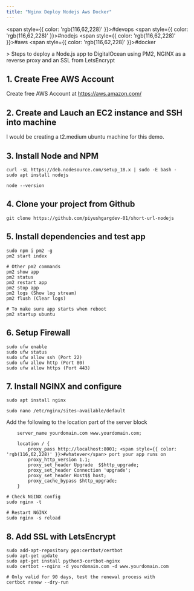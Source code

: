 ```yaml
---
title: "Nginx Deploy Nodejs Aws Docker"
---
```



<span style={{ color: 'rgb(116,62,228)' }}>#devops</span> <span style={{ color: 'rgb(116,62,228)' }}>#nodejs</span> <span style={{ color: 'rgb(116,62,228)' }}>#aws</span> <span style={{ color: 'rgb(116,62,228)' }}>#docker</span>

&gt; Steps to deploy a Node.js app to DigitalOcean using PM2, NGINX as a reverse proxy and an SSL from LetsEncrypt

## 1. Create Free AWS Account
Create free AWS Account at https://aws.amazon.com/

## 2. Create and Lauch an EC2 instance and SSH into machine
I would be creating a t2.medium ubuntu machine for this demo.

## 3. Install Node and NPM
```
curl -sL https://deb.nodesource.com/setup_18.x | sudo -E bash -
sudo apt install nodejs

node --version
```

## 4. Clone your project from Github
```
git clone https://github.com/piyushgargdev-01/short-url-nodejs
```

## 5. Install dependencies and test app
```
sudo npm i pm2 -g
pm2 start index

# Other pm2 commands
pm2 show app
pm2 status
pm2 restart app
pm2 stop app
pm2 logs (Show log stream)
pm2 flush (Clear logs)

# To make sure app starts when reboot
pm2 startup ubuntu
```

## 6. Setup Firewall
```
sudo ufw enable
sudo ufw status
sudo ufw allow ssh (Port 22)
sudo ufw allow http (Port 80)
sudo ufw allow https (Port 443)
```

## 7. Install NGINX and configure
```
sudo apt install nginx

sudo nano /etc/nginx/sites-available/default
```

Add the following to the location part of the server block
```
    server_name yourdomain.com www.yourdomain.com;

    location / {
        proxy_pass http://localhost:8001; <span style={{ color: 'rgb(116,62,228)' }}>#whatever</span> port your app runs on
        proxy_http_version 1.1;
        proxy_set_header Upgrade  $$http_upgrade;
        proxy_set_header Connection 'upgrade';
        proxy_set_header Host$$ host;
        proxy_cache_bypass $http_upgrade;
    }
```
```
# Check NGINX config
sudo nginx -t

# Restart NGINX
sudo nginx -s reload
```

## 8. Add SSL with LetsEncrypt
```
sudo add-apt-repository ppa:certbot/certbot
sudo apt-get update
sudo apt-get install python3-certbot-nginx
sudo certbot --nginx -d yourdomain.com -d www.yourdomain.com

# Only valid for 90 days, test the renewal process with
certbot renew --dry-run
```